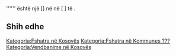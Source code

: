 {{Fshat në 
 | Emri                = Dimce
 | Emri (Rasa dhanore) = Dimce
 | Figura              = 
 | Shteti              = Kosovës
 | Komuna              = ???
 | Kodi postar         = 
 | Sipërfaqja          = 
 | Popullsia           = 
 | Regj. i popullsisë  = 
 | Dend. e popullsisë  = 
 | Faqja zyrtare       = 
 <!--- Koordinatat ----> 
 | Gjerësia            = 
 | Gjatësia            = 
 | Lartësia            = 
}}
'''''' është një [] në [[  ]] në [  ] të [[  ]].

<!-- == Gjeografia == -->
<!-- == Historia == -->
<!-- == Demografia == -->
== Shih edhe ==
{{Komuna ???}}
{{Kosovo-Administrata-Cung}}

[[Kategoria:Fshatra në Kosovës]]
[[Kategoria:Fshatra në Kommunes ???]]
[[Kategoria:Vendbanime në Kosovës]]
